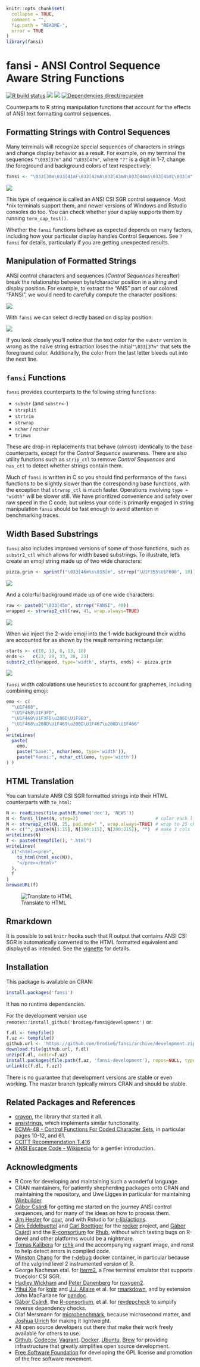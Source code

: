 <!-- README.md is generated from README.Rmd. Please edit that file
library(rmarkdown)
render('README.Rmd', output_format=md_document())
render('README.Rmd', output_format=html_document())
 -->
```r
knitr::opts_chunk$set(
  collapse = TRUE,
  comment = "",
  fig.path = "README-",
  error = TRUE
)
library(fansi)
```
# fansi - ANSI Control Sequence Aware String Functions

[![R build status](https://github.com/brodieG/fansi/workflows/R-CMD-check/badge.svg)](https://github.com/brodieG/fansi/actions)
[![](https://codecov.io/gh/brodieG/fansi/branch/master/graphs/badge.svg?branch=master)](https://app.codecov.io/github/brodieG/fansi?branch=master)
[![](http://www.r-pkg.org/badges/version/fansi)](https://cran.r-project.org/package=fansi)
[![Dependencies direct/recursive](https://tinyverse.netlify.app/badge/fansi)](https://tinyverse.netlify.app/)

Counterparts to R string manipulation functions that account for the effects of
ANSI text formatting control sequences.

## Formatting Strings with Control Sequences

Many terminals will recognize special sequences of characters in strings and
change display behavior as a result.  For example, on my terminal the sequences
`"\033[3?m"` and `"\033[4?m"`, where `"?"` is a digit in 1-7, change the
foreground and background colors of text respectively:
<!--
We tried to do everything using to_html, but github suppresses all html
-->

```r
fansi <- "\033[30m\033[41mF\033[42mA\033[43mN\033[44mS\033[45mI\033[m"
```
![](https://github.com/brodieG/fansi/raw/v1.0-rc/extra/images/fansi-1.png)

This type of sequence is called an ANSI CSI SGR control sequence.  Most &#42;nix
terminals support them, and newer versions of Windows and Rstudio consoles do
too.  You can check whether your display supports them by running
`term_cap_test()`.

Whether the `fansi` functions behave as expected depends on many factors,
including how your particular display handles Control Sequences.  See `?fansi`
for details, particularly if you are getting unexpected results.

## Manipulation of Formatted Strings

ANSI control characters and sequences (_Control Sequences_ hereafter) break the
relationship between byte/character position in a string and display position.
For example, to extract the "ANS" part of our colored "FANSI", we would need to
carefully compute the character positions:

![](https://github.com/brodieG/fansi/raw/v1.0-rc/extra/images/fansi-2.png)

With `fansi` we can select directly based on display position:

![](https://github.com/brodieG/fansi/raw/v1.0-rc/extra/images/fansi-3.png)

If you look closely you'll notice that the text color for the `substr` version
is wrong as the naïve string extraction loses the initial`"\033[37m"` that sets
the foreground color.  Additionally, the color from the last letter bleeds out
into the next line.

## `fansi` Functions

`fansi` provides counterparts to the following string functions:

* `substr` (and `substr<-`)
* `strsplit`
* `strtrim`
* `strwrap`
* `nchar` / `nzchar`
* `trimws`

These are drop-in replacements that behave (almost) identically to the base
counterparts, except for the _Control Sequence_ awareness.  There are also
utility functions such as `strip_ctl` to remove _Control Sequences_ and
`has_ctl` to detect whether strings contain them.

Much of `fansi` is written in C so you should find performance of the `fansi`
functions to be slightly slower than the corresponding base functions, with the
exception that `strwrap_ctl` is much faster.  Operations involving `type =
"width"` will be slower still.  We have prioritized convenience and safety over
raw speed in the C code, but unless your code is primarily engaged in string
manipulation `fansi` should be fast enough to avoid attention in benchmarking
traces.

## Width Based Substrings

`fansi` also includes improved versions of some of those functions, such as
`substr2_ctl` which allows for width based substrings.  To illustrate, let's
create an emoji string made up of two wide characters:

```r
pizza.grin <- sprintf("\033[46m%s\033[m", strrep("\U1F355\U1F600", 10))
```
![](https://github.com/brodieG/fansi/raw/v1.0-rc/extra/images/pizza-grin.png)

And a colorful background made up of one wide characters:

```r
raw <- paste0("\033[45m", strrep("FANSI", 40))
wrapped <- strwrap2_ctl(raw, 41, wrap.always=TRUE)
```
![](https://github.com/brodieG/fansi/raw/df4019e/extra/images/wrapped-2.png)

When we inject the 2-wide emoji into the 1-wide background their widths are
accounted for as shown by the result remaining rectangular:

```r
starts <- c(18, 13, 8, 13, 18)
ends <-   c(23, 28, 33, 28, 23)
substr2_ctl(wrapped, type='width', starts, ends) <- pizza.grin
```
![](https://github.com/brodieG/fansi/raw/v1.0-rc/extra/images/wrapped-1.png)

`fansi` width calculations use heuristics to account for graphemes, including
combining emoji:

```r
emo <- c(
  "\U1F468",
  "\U1F468\U1F3FD",
  "\U1F468\U1F3FD\u200D\U1F9B3",
  "\U1F468\u200D\U1F469\u200D\U1F467\u200D\U1F466"
)
writeLines(
  paste(
    emo,
    paste("base:", nchar(emo, type='width')),
    paste("fansi:", nchar_ctl(emo, type='width'))
) )
```

## HTML Translation

You can translate ANSI CSI SGR formatted strings into their HTML counterparts
with `to_html`:

```r
N <- readLines(file.path(R.home('doc'), 'NEWS'))
N <- fansi_lines(N, step=2)                             # color each line
N <- strwrap2_ctl(N, 25, pad.end=" ", wrap.always=TRUE) # wrap to 25 chrs
N <- c("", paste(N[1:15], N[100:115], N[200:215]), "")  # make 3 cols
writeLines(N)
f <- paste0(tempfile(), ".html")
writeLines(
  c("<html><pre>",
    to_html(html_esc(N)),
    "</pre></html>"
  ),
  f
)
browseURL(f)
```
![Translate to HTML](https://github.com/brodieG/fansi/raw/v1.0-rc/extra/images/sgr_to_html.png)

## Rmarkdown

It is possible to set `knitr` hooks such that R output that contains ANSI CSI
SGR is automatically converted to the HTML formatted equivalent and displayed as
intended.  See the
[vignette](https://htmlpreview.github.io/?https://raw.githubusercontent.com/brodieG/fansi/rc/extra/sgr-in-rmd.html)
for details.

## Installation

This package is available on CRAN:

```r
install.packages('fansi')
```

It has no runtime dependencies.

For the development version use
`remotes::install_github('brodieg/fansi@development')` or:

```r
f.dl <- tempfile()
f.uz <- tempfile()
github.url <- 'https://github.com/brodieG/fansi/archive/development.zip'
download.file(github.url, f.dl)
unzip(f.dl, exdir=f.uz)
install.packages(file.path(f.uz, 'fansi-development'), repos=NULL, type='source')
unlink(c(f.dl, f.uz))
```

There is no guarantee that development versions are stable or even working.  The
master branch typically mirrors CRAN and should be stable.

## Related Packages and References

* [crayon](https://github.com/r-lib/crayon), the library that started it all.
* [ansistrings](https://github.com/r-lib/ansistrings/), which implements similar
  functionality.
* [ECMA-48 - Control Functions For Coded Character
  Sets](https://ecma-international.org/publications-and-standards/standards/ecma-48/),
  in particular pages 10-12, and 61.
* [CCITT Recommendation T.416](https://www.itu.int/rec/dologin_pub.asp?lang=e&id=T-REC-T.416-199303-I!!PDF-E&type=items)
* [ANSI Escape Code - Wikipedia](https://en.wikipedia.org/wiki/ANSI_escape_code)
  for a gentler introduction.

## Acknowledgments

* R Core for developing and maintaining such a wonderful language.
* CRAN maintainers, for patiently shepherding packages onto CRAN and maintaining
  the repository, and Uwe Ligges in particular for maintaining
  [Winbuilder](https://win-builder.r-project.org/).
* [Gábor Csárdi](https://github.com/gaborcsardi) for getting me started on the
  journey ANSI control sequences, and for many of the ideas on how to process
  them.
* [Jim Hester](https://github.com/jimhester) for
  [covr](https://cran.r-project.org/package=covr), and with Rstudio for
  [r-lib/actions](https://github.com/r-lib/actions).
* [Dirk Eddelbuettel](https://github.com/eddelbuettel) and [Carl
  Boettiger](https://github.com/cboettig) for the
  [rocker](https://github.com/rocker-org/rocker) project, and [Gábor
  Csárdi](https://github.com/gaborcsardi) and the
  [R-consortium](https://www.r-consortium.org/) for
  [Rhub](https://github.com/r-hub), without which testing bugs on R-devel and
  other platforms would be a nightmare.
* [Tomas Kalibera](https://github.com/kalibera) for
  [rchk](https://github.com/kalibera/rchk) and the accompanying vagrant image,
  and rcnst to help detect errors in compiled code.
* [Winston Chang](https://github.com/wch) for the
  [r-debug](https://hub.docker.com/r/wch1/r-debug/) docker container, in
  particular because of the valgrind level 2 instrumented version of R.
* George Nachman etal. for [Iterm2](https://iterm2.com/index.html), a Free
  terminal emulator that supports truecolor CSI SGR.
* [Hadley Wickham](https://github.com/hadley/) and [Peter
  Danenberg](https://github.com/klutometis) for
  [roxygen2](https://cran.r-project.org/package=roxygen2).
* [Yihui Xie](https://github.com/yihui) for
  [knitr](https://cran.r-project.org/package=knitr) and  [J.J.
  Allaire](https://github.com/jjallaire) et al. for
  [rmarkdown](https://cran.r-project.org/package=rmarkdown), and by extension
  John MacFarlane for [pandoc](https://pandoc.org/).
* [Gábor Csárdi](https://github.com/gaborcsardi), the
  [R-consortium](https://www.r-consortium.org/), et al. for
  [revdepcheck](https://github.com/r-lib/revdepcheck) to simplify reverse
  dependency checks.
* Olaf Mersmann for
  [microbenchmark](https://cran.r-project.org/package=microbenchmark), because
  microsecond matter, and [Joshua Ulrich](https://github.com/joshuaulrich) for
  making it lightweight.
* All open source developers out there that make their work freely available
  for others to use.
* [Github](https://github.com/), [Codecov](https://about.codecov.io/),
  [Vagrant](https://www.vagrantup.com/), [Docker](https://www.docker.com/),
  [Ubuntu](https://ubuntu.com/), [Brew](https://brew.sh/) for providing
  infrastructure that greatly simplifies open source development.
* [Free Software Foundation](https://www.fsf.org/) for developing the GPL
  license and promotion of the free software movement.

